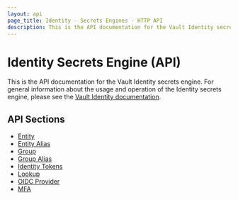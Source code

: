 ```yaml
---
layout: api
page_title: Identity - Secrets Engines - HTTP API
description: This is the API documentation for the Vault Identity secrets engine.
---
```


# Identity Secrets Engine (API)

This is the API documentation for the Vault Identity secrets engine. For general
information about the usage and operation of the Identity secrets engine, please
see the [Vault Identity documentation](/vault/docs/secrets/identity).

## API Sections

- [Entity](/vault/api-docs/secret/identity/entity)
- [Entity Alias](/vault/api-docs/secret/identity/entity-alias)
- [Group](/vault/api-docs/secret/identity/group)
- [Group Alias](/vault/api-docs/secret/identity/group-alias)
- [Identity Tokens](/vault/api-docs/secret/identity/tokens)
- [Lookup](/vault/api-docs/secret/identity/lookup)
- [OIDC Provider](/vault/api-docs/secret/identity/oidc-provider)
- [MFA](/vault/api-docs/secret/identity/mfa)
